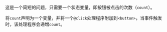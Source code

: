 
这是一个简短的问题，只需要一个状态变量，即按钮被点击的次数（`count`）。

将`count`声明为一个变量，并将一个`@click`处理程序附加到`<button>`，当事件触发时，该处理程序会递增`count`。

<TestCases />
